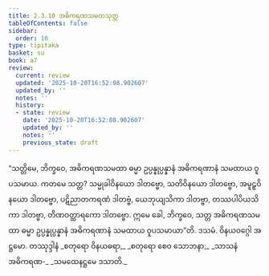 ```yaml
---
title: 2.3.10 အဓိကရဏသမထသုတ္တ
tableOfContents: false
sidebar:
  order: 10
type: tipitaka
basket: su
book: a7
review:
  current: review
  updated: '2025-10-20T16:52:08.902607'
  updated_by: ''
  notes: ''
  history:
  - state: review
    date: '2025-10-20T16:52:08.902607'
    updated_by: ''
    notes: ''
    previous_state: draft
---
```



<DynamicBreadcrumb />


<ReviewStatus review={frontmatter.review} showDetails={true} />

<HypothesisAnnotation frontmatter={frontmatter} />

<Division number="84" book="a7" e="ch" v="16" p="507">

<Paragraph number="627" book="a7">
“သတ္တိမေ, ဘိက္ခဝေ, အဓိကရဏသမထာ ဓမ္မာ ဥပ္ပန္နုပ္ပန္နာနံ အဓိကရဏာနံ သမထာယ ဝူပသမာယ. ကတမေ သတ္တ? သမ္မုခါဝိနယော ဒါတဗ္ဗော, သတိဝိနယော ဒါတဗ္ဗော, အမူဠှဝိနယော ဒါတဗ္ဗော, ပဋိညာတကရဏံ ဒါတဗ္ဗံ, ယေဘုယျသိကာ ဒါတဗ္ဗာ, တဿပါပိယသိကာ ဒါတဗ္ဗာ, တိဏဝတ္ထာရကော ဒါတဗ္ဗော. ဣမေ ခေါ, ဘိက္ခဝေ, သတ္တ အဓိကရဏသမထာ ဓမ္မာ ဥပ္ပန္နုပ္ပန္နာနံ အဓိကရဏာနံ သမထာယ ဝူပသမာယာ”တိ.

</Paragraph>
</Division>

<Paragraph number="628" type="center" book="a7">
ဒသမံ.



</Paragraph>

<Paragraph number="629" type="center" book="a7">
ဝိနယဝဂ္ဂေါ အဋ္ဌမော.



</Paragraph>

<Paragraph number="630" type="center" book="a7">
တဿုဒ္ဒါနံ


</Paragraph>

<Paragraph number="631" type="verses" book="a7">
_စတုရော ဝိနယဓရာ,_  
_စတုရော စေဝ သောဘနာ;_  
_သာသနံ အဓိကရဏ-_  
_သမထေနဋ္ဌမေ ဒသာတိ._
</Paragraph>